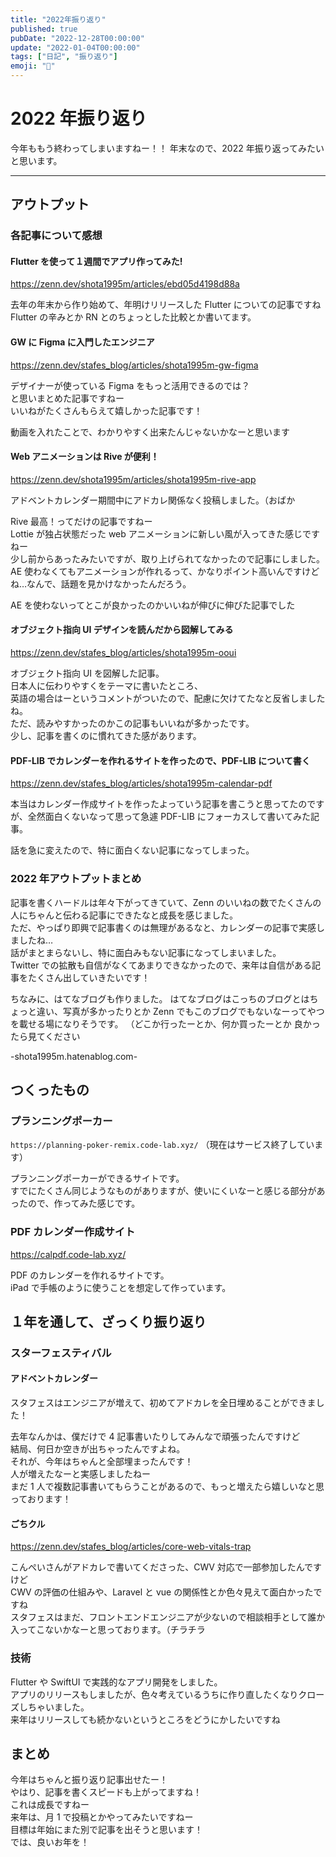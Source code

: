 ```yaml
---
title: "2022年振り返り"
published: true
pubDate: "2022-12-28T00:00:00"
update: "2022-01-04T00:00:00"
tags: ["日記", "振り返り"]
emoji: "🐯"
---
```


# 2022 年振り返り

今年ももう終わってしまいますねー！！
年末なので、2022 年振り返ってみたいと思います。

---

## アウトプット

### 各記事について感想

#### Flutter を使って１週間でアプリ作ってみた!

https://zenn.dev/shota1995m/articles/ebd05d4198d88a

去年の年末から作り始めて、年明けリリースした Flutter についての記事ですね  
Flutter の辛みとか RN とのちょっとした比較とか書いてます。

#### GW に Figma に入門したエンジニア

https://zenn.dev/stafes_blog/articles/shota1995m-gw-figma

デザイナーが使っている Figma をもっと活用できるのでは？  
と思いまとめた記事ですねー  
いいねがたくさんもらえて嬉しかった記事です！

動画を入れたことで、わかりやすく出来たんじゃないかなーと思います

#### Web アニメーションは Rive が便利！

https://zenn.dev/shota1995m/articles/shota1995m-rive-app

アドベントカレンダー期間中にアドカレ関係なく投稿しました。（おばか

Rive 最高！ってだけの記事ですねー  
Lottie が独占状態だった web アニメーションに新しい風が入ってきた感じですねー  
少し前からあったみたいですが、取り上げられてなかったので記事にしました。  
AE 使わなくてもアニメーションが作れるって、かなりポイント高いんですけどね…なんで、話題を見かけなかったんだろう。

AE を使わないってとこが良かったのかいいねが伸びに伸びた記事でした

#### オブジェクト指向 UI デザインを読んだから図解してみる

https://zenn.dev/stafes_blog/articles/shota1995m-ooui

オブジェクト指向 UI を図解した記事。  
日本人に伝わりやすくをテーマに書いたところ、  
英語の場合はーというコメントがついたので、配慮に欠けてたなと反省しましたね。  
ただ、読みやすかったのかこの記事もいいねが多かったです。  
少し、記事を書くのに慣れてきた感があります。

#### PDF-LIB でカレンダーを作れるサイトを作ったので、PDF-LIB について書く

https://zenn.dev/stafes_blog/articles/shota1995m-calendar-pdf

本当はカレンダー作成サイトを作ったよっていう記事を書こうと思ってたのですが、全然面白くないなって思って急遽 PDF-LIB にフォーカスして書いてみた記事。

話を急に変えたので、特に面白くない記事になってしまった。

### 2022 年アウトプットまとめ

記事を書くハードルは年々下がってきていて、Zenn のいいねの数でたくさんの人にちゃんと伝わる記事にできたなと成長を感じました。  
ただ、やっぱり即興で記事書くのは無理があるなと、カレンダーの記事で実感しましたね…  
話がまとまらないし、特に面白みもない記事になってしまいました。  
Twitter での拡散も自信がなくてあまりできなかったので、来年は自信がある記事をたくさん出していきたいです！

ちなみに、はてなブログも作りました。
はてなブログはこっちのブログとはちょっと違い、写真が多かったりとか Zenn でもこのブログでもないなーってやつを載せる場になりそうです。
（どこか行ったーとか、何か買ったーとか
良かったら見てください

-shota1995m.hatenablog.com-

## つくったもの

### プランニングポーカー

`https://planning-poker-remix.code-lab.xyz/` （現在はサービス終了しています）

プランニングポーカーができるサイトです。  
すでにたくさん同じようなものがありますが、使いにくいなーと感じる部分があったので、作ってみた感じです。

### PDF カレンダー作成サイト

https://calpdf.code-lab.xyz/

PDF のカレンダーを作れるサイトです。  
iPad で手帳のように使うことを想定して作っています。

## １年を通して、ざっくり振り返り

### スターフェスティバル

#### アドベントカレンダー

スタフェスはエンジニアが増えて、初めてアドカレを全日埋めることができました！

去年なんかは、僕だけで 4 記事書いたりしてみんなで頑張ったんですけど  
結局、何日か空きが出ちゃったんですよね。  
それが、今年はちゃんと全部埋まったんです！  
人が増えたなーと実感しましたねー  
まだ 1 人で複数記事書いてもらうことがあるので、もっと増えたら嬉しいなと思っております！

#### ごちクル

https://zenn.dev/stafes_blog/articles/core-web-vitals-trap

こんぺいさんがアドカレで書いてくださった、CWV 対応で一部参加したんですけど  
CWV の評価の仕組みや、Laravel と vue の関係性とか色々見えて面白かったですね  
スタフェスはまだ、フロントエンドエンジニアが少ないので相談相手として誰か入ってこないかなーと思っております。（チラチラ

### 技術

Flutter や SwiftUI で実践的なアプリ開発をしました。  
アプリのリリースもしましたが、色々考えているうちに作り直したくなりクローズしちゃいました。  
来年はリリースしても続かないというところをどうにかしたいですね

## まとめ

今年はちゃんと振り返り記事出せたー！  
やはり、記事を書くスピードも上がってますね！  
これは成長ですねー  
来年は、月 1 で投稿とかやってみたいですねー  
目標は年始にまた別で記事を出そうと思います！  
では、良いお年を！
